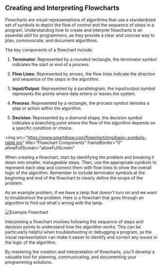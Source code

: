 ## Creating and Interpreting Flowcharts

Flowcharts are visual representations of algorithms that use a standardized set of symbols to depict the flow of control and the sequence of steps in a program. Understanding how to create and interpret flowcharts is an essential skill for programmers, as they provide a clear and concise way to plan, communicate, and document algorithms.

The key components of a flowchart include:

1. **Terminator**: Represented by a rounded rectangle, the terminator symbol indicates the start or end of a process.

2. **Flow Lines**: Represented by arrows, the flow lines indicate the direction and sequence of the steps in the algorithm.

3. **Input/Output**: Represented by a parallelogram, the input/output symbol represents the points where data enters or leaves the system.

4. **Process**: Represented by a rectangle, the process symbol denotes a step or action within the algorithm.

5. **Decision**: Represented by a diamond shape, the decision symbol indicates a branching point where the flow of the algorithm depends on a specific condition or choice.

<img
  src="https://www.smartdraw.com/flowchart/img/basic-symbols-table.jpg"
  title="Flowchart Components"
  frameBorder="0"
  allowFullScreen="allowFullScreen"
></img>

When creating a flowchart, start by identifying the problem and breaking it down into smaller, manageable steps. Then, use the appropriate symbols to represent each step and connect them with flow lines to show the overall logic of the algorithm. Remember to include terminator symbols at the beginning and end of the flowchart to clearly define the scope of the problem.

As an example problem, if we have a lamp that doesn't turn on and we want to troubleshoot the problem. Here is a flowchart that goes through an algorithm to find out what's wrong with the lamp.

![Example Flowchart](/images/week-1/lampflowchart.drawio.png)



Interpreting a flowchart involves following the sequence of steps and decision points to understand how the algorithm works. This can be particularly helpful when troubleshooting or debugging a program, as the visual representation can make it easier to identify and correct any issues in the logic of the algorithm.

By mastering the creation and interpretation of flowcharts, you'll develop a valuable tool for planning, communicating, and documenting your programming solutions.

